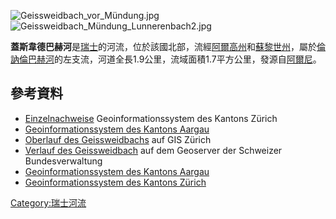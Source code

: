 {{Coord|47.33572|N|8.41591|E|display=title}}
[[Image:Geissweidbach_vor_Mündung.jpg|right]]
[[Image:Geissweidbach_Mündung_Lunnerenbach2.jpg|right]]

'''蓋斯韋德巴赫河'''是[[瑞士|瑞士]]的河流，位於該國北部，流經[[阿爾高州|阿爾高州]]和[[蘇黎世州|蘇黎世州]]，屬於[[倫訥倫巴赫河|倫訥倫巴赫河]]的左支流，河道全長1.9公里，流域面積1.7平方公里，發源自[[阿爾尼_(阿爾高州)|阿爾尼]]。

==參考資料==
* [http://maps.zh.ch/ Einzelnachweise] Geoinformationssystem des Kantons Zürich
* [https://www.ag.ch/app/agisviewer4/v1/html/agisviewer.htm Geoinformationssystem des Kantons Aargau]
* [http://maps.zh.ch/s/oqcrv1a9 Oberlauf des Geissweidbachs] auf GIS Zürich
* [https://s.geo.admin.ch/68e595f287 Verlauf des Geissweidbach] auf dem Geoserver der Schweizer Bundesverwaltung
* [https://www.ag.ch/de/dfr/geoportal/geoportal.jsp Geoinformationssystem des Kantons Aargau]
* [https://maps.zh.ch/ Geoinformationssystem des Kantons Zürich]

{{Switzerland-geo-stub}}
[[Category:瑞士河流|Category:瑞士河流]]